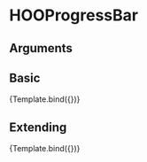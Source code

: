 
<Meta title="Components/Output/HOOProgressBar" component={HOOProgressBar} />

# HOOProgressBar


## Arguments

<ArgTypes of={HOOProgressBar} />


## Basic
<Canvas>
  <Story 
    name="Basic"
    args = { 
      { value: "20" }
    }>
    {Template.bind({})}
  </Story>
</Canvas>

## Extending
<Canvas>
  <Story 
    name="Extending"
    args = { 
      { value: "20",
        rootElementAttributes: { style: { backgroundColor: "pink" } }}
    }>
    {Template.bind({})}
  </Story>
</Canvas>
